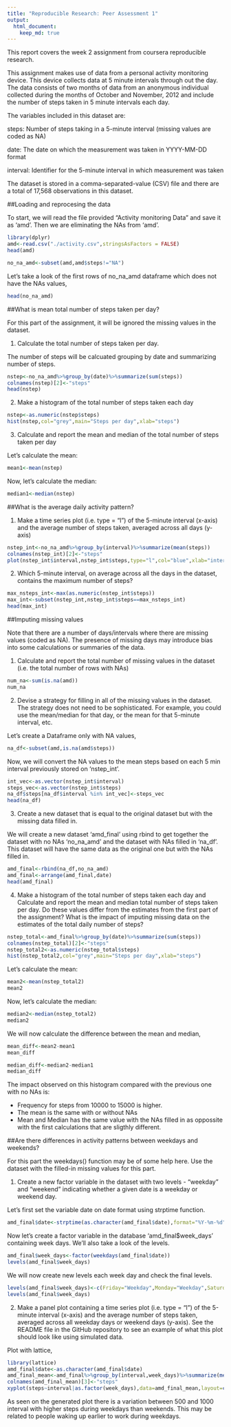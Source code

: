 ```yaml
---
title: "Reproducible Research: Peer Assessment 1"
output: 
  html_document:
    keep_md: true
---
```


This report covers the week 2 assignment from coursera reproducible research.

This assignment makes use of data from a personal activity monitoring device. This device collects data at 5 minute intervals through out the day. The data consists of two months of data from an anonymous individual collected during the months of October and November, 2012 and include the number of steps taken in 5 minute intervals each day.

The variables included in this dataset are:

steps: Number of steps taking in a 5-minute interval (missing values are coded as NA)

date: The date on which the measurement was taken in YYYY-MM-DD format

interval: Identifier for the 5-minute interval in which measurement was taken

The dataset is stored in a comma-separated-value (CSV) file and there are a total of 17,568 observations in this dataset.


##Loading and reprocesing the data

To start, we will read the file provided "Activity monitoring Data" and save it as 'amd'. Then we are eliminating the NAs from 'amd'.

```r
library(dplyr)
amd<-read.csv("./activity.csv",stringsAsFactors = FALSE)
head(amd)
```

```r
no_na_amd<-subset(amd,amd$steps!="NA")
```

Let's take a look of the first rows of no_na_amd dataframe which does not have the NAs values,

```r
head(no_na_amd)
```

##What is mean total number of steps taken per day?

For this part of the assignment, it will be ignored the missing values in the dataset.

1. Calculate the total number of steps taken per day.

The number of steps will be calcuated grouping by date and summarizing number of steps.

```R
nstep<-no_na_amd%>%group_by(date)%>%summarize(sum(steps))
colnames(nstep)[2]<-"steps"
head(nstep)
```

2. Make a histogram of the total number of steps taken each day

```r
nstep<-as.numeric(nstep$steps)
hist(nstep,col="grey",main="Steps per day",xlab="steps")
```

3. Calculate and report the mean and median of the total number of steps taken per day

Let's calculate the mean:

```r
mean1<-mean(nstep)
```

Now, let's calculate the median:

```r
median1<-median(nstep)
```

##What is the average daily activity pattern?

1. Make a time series plot (i.e. type = "l") of the 5-minute interval (x-axis) and the average number of steps taken, averaged across all days (y-axis)

```r
nstep_int<-no_na_amd%>%group_by(interval)%>%summarize(mean(steps))
colnames(nstep_int)[2]<-"steps"
plot(nstep_int$interval,nstep_int$steps,type="l",col="blue",xlab="interval",ylab="Avg steps", main="Time Series - Interval vs Avg Steps")
```

2. Which 5-minute interval, on average across all the days in the dataset, contains the maximum number of steps?

```r
max_nsteps_int<-max(as.numeric(nstep_int$steps))
max_int<-subset(nstep_int,nstep_int$steps==max_nsteps_int)
head(max_int)
```

##Imputing missing values

Note that there are a number of days/intervals where there are missing values (coded as NA). The presence of missing days may introduce bias into some calculations or summaries of the data.

1. Calculate and report the total number of missing values in the dataset (i.e. the total number of rows with NAs)

```r
num_na<-sum(is.na(amd))
num_na
```


2. Devise a strategy for filling in all of the missing values in the dataset. The strategy does not need to be sophisticated. For example, you could use the mean/median for that day, or the mean for that 5-minute interval, etc.

Let's create a Dataframe only with NA values,

```r
na_df<-subset(amd,is.na(amd$steps))
```

Now, we will convert the NA values to the mean steps based on each 5 min interval previously stored on 'nstep_int'.

```r
int_vec<-as.vector(nstep_int$interval)
steps_vec<-as.vector(nstep_int$steps)
na_df$steps[na_df$interval %in% int_vec]<-steps_vec
head(na_df)
```

3. Create a new dataset that is equal to the original dataset but with the missing data filled in.

We will create a new dataset 'amd_final' using rbind to get together the dataset with no NAs 'no_na_amd' and the dataset with NAs filled in 'na_df'. This dataset will have the same data as the original one but with the NAs filled in.

```r
amd_final<-rbind(na_df,no_na_amd)
amd_final<-arrange(amd_final,date)
head(amd_final)
```

4. Make a histogram of the total number of steps taken each day and Calculate and report the mean and median total number of steps taken per day. Do these values differ from the estimates from the first part of the assignment? What is the impact of imputing missing data on the estimates of the total daily number of steps?

```r
nstep_total<-amd_final%>%group_by(date)%>%summarize(sum(steps))
colnames(nstep_total)[2]<-"steps"
nstep_total2<-as.numeric(nstep_total$steps)
hist(nstep_total2,col="grey",main="Steps per day",xlab="steps")
```

Let's calculate the mean:

```r
mean2<-mean(nstep_total2)
mean2
```

Now, let's calculate the median:

```r
median2<-median(nstep_total2)
median2
```

We will now calculate the difference between the mean and median,

```r
mean_diff<-mean2-mean1
mean_diff
```

```r
median_diff<-median2-median1
median_diff
```

The impact observed on this histogram compared with the previous one with no NAs is:

* Frequency for steps from 10000 to 15000 is higher. 
* The mean is the same with or without NAs
* Mean and Median has the same value with the NAs filled in as oppossite with the first calculations that are sligthly different.


##Are there differences in activity patterns between weekdays and weekends?

For this part the weekdays() function may be of some help here. Use the dataset with the filled-in missing values for this part.

1. Create a new factor variable in the dataset with two levels - "weekday" and "weekend" indicating whether a given date is a weekday or weekend day.


Let's first set the variable date on date format using strptime function.

```r
amd_final$date<-strptime(as.character(amd_final$date),format="%Y-%m-%d",tz="")
```

Now let's create a factor variable in the database 'amd_final$week_days' containing week days. We'll also take a look of the levels.

```r
amd_final$week_days<-factor(weekdays(amd_final$date))
levels(amd_final$week_days)
```

We will now create new levels each week day and check the final levels.

```r
levels(amd_final$week_days)<-c(Friday="Weekday",Monday="Weekday",Saturday="Weekend",Sunday="Weekend",Thursday="Weekday",Tuesday="Weekday",Wednesday="Weekday") 
levels(amd_final$week_days)
```

2. Make a panel plot containing a time series plot (i.e. type = "l") of the 5-minute interval (x-axis) and the average number of steps taken, averaged across all weekday days or weekend days (y-axis). See the README file in the GitHub repository to see an example of what this plot should look like using simulated data.


Plot with lattice,
```r
library(lattice)
amd_final$date<-as.character(amd_final$date)
amd_final_mean<-amd_final%>%group_by(interval,week_days)%>%summarize(mean(steps))
colnames(amd_final_mean)[3]<-"steps"
xyplot(steps~interval|as.factor(week_days),data=amd_final_mean,layout=c(1,2),type="l",ylab="Number of  steps")
```

As seen on the generated plot there is a variation between 500 and 1000 interval with higher steps during weekdays than weekends. This may be related to people waking up earlier to work during weekdays. 








